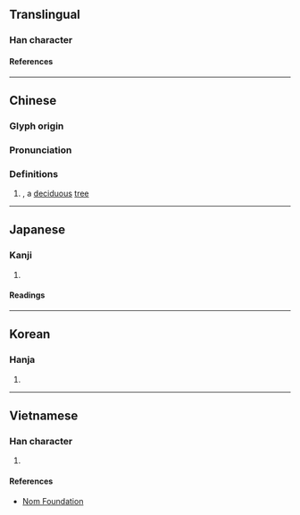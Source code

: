 {{character info/new}}
==Translingual==

===Han character===
{{Han char|rn=75|rad=木|as=09|sn=13|four=49980|canj=DHDF|ids=⿰木秋}}

====References====
{{Han ref|kx=0542.070|dkj=15186|dj=0930.020|hdz=21251.010|uh=6978}}

----

==Chinese==
{{zh-forms}}

===Glyph origin===
{{Han etym}}

===Pronunciation===
{{zh-pron
|m=qiū
|c=cau1
|mc=y
|oc=y
|ma=
|cat=n
}}

===Definitions===
{{zh-hanzi}}

# {{taxlink|Mallotus japonicus|species|noshow=1}}, a [[deciduous]] [[tree]]
#: {{zh-syn|檟}}

----

==Japanese==

===Kanji===
{{ja-kanji|grade=|rs=木09}}

# {{rfdef|ja|sort=木09}}

====Readings====
{{ja-readings
|goon=しゅ<しゆ
|kanon=しゅう<しう
|kun=きささげ-, ひさぎ-
}}

----

==Korean==

===Hanja===
{{ko-hanja|추}}

# {{rfdef|ko|sort=木09}}

----

==Vietnamese==

===Han character===
{{vi-readings|rs=木09|reading=thu}}

# {{rfdef|vi|sort=木09}}

====References====
* [http://nomfoundation.org/common/nom_details.php?codepoint=6978 Nom Foundation]